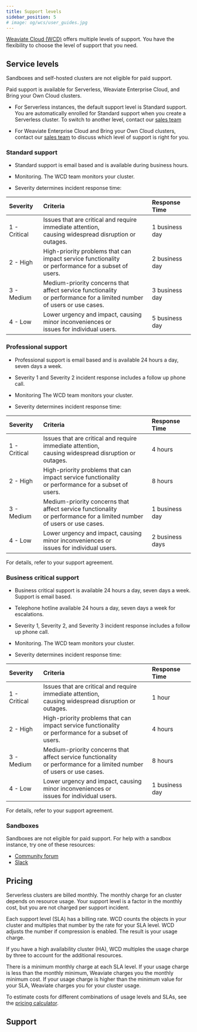 ```yaml
---
title: Support levels
sidebar_position: 5
# image: og/wcs/user_guides.jpg
---
```


[Weaviate Cloud (WCD)](https://console.weaviate.cloud/) offers multiple levels of support. You have the flexibility to choose the level of support that you need.

## Service levels

Sandboxes and self-hosted clusters are not eligible for paid support.

Paid support is available for Serverless, Weaviate Enterprise Cloud, and Bring your Own Cloud clusters.

- For Serverless instances, the default support level is Standard support. You are automatically enrolled for Standard support when you create a Serverless cluster. To switch to another level, contact our [sales team](https://weaviate.io/pricing#contact-sales)

- For Weaviate Enterprise Cloud and Bring your Own Cloud clusters, contact our [sales team](https://weaviate.io/pricing#contact-sales) to discuss which level of support is right for you.

### Standard support

- Standard support is email based and is available during business hours.

- Monitoring. The WCD team monitors your cluster.

- Severity determines incident response time:

| Severity | Criteria | Response Time |
| :- | :- | :- |
| 1 - Critical | Issues that are critical and require immediate attention,<br /> causing widespread disruption or outages. |  1 business day |
| 2 - High | High-priority problems that can impact service functionality<br /> or performance for a subset of users. | 2 business day |
| 3 - Medium | Medium-priority concerns that affect service functionality<br /> or performance for a limited number of users or use cases. | 3 business day |
| 4 - Low | Lower urgency and impact, causing minor inconveniences or<br /> issues for individual users. | 5 business day |

### Professional support

- Professional support is email based and is available 24 hours a day, seven days a week.

- Severity 1 and Severity 2 incident response includes a  follow up phone call.

- Monitoring The WCD team monitors your cluster.

- Severity determines incident response time:

| Severity | Criteria | Response Time |
| :- | :- | :- |
| 1 - Critical | Issues that are critical and require immediate attention,<br /> causing widespread disruption or outages. | 4 hours |
| 2 - High | High-priority problems that can impact service functionality<br /> or performance for a subset of users. | 8 hours |
| 3 - Medium | Medium-priority concerns that affect service functionality<br /> or performance for a limited number of users or use cases. | 1 business day |
| 4 - Low | Lower urgency and impact, causing minor inconveniences or<br /> issues for individual users. | 2 business days |

For details, refer to your support agreement.

### Business critical support

- Business critical support is available 24 hours a day, seven days a week. Support is email based.

- Telephone hotline available 24 hours a day, seven days a week for escalations.

- Severity 1, Severity 2, and Severity 3 incident response includes a follow up phone call.

- Monitoring. The WCD team monitors your cluster.

- Severity determines incident response time:

| Severity | Criteria | Response Time |
| :- | :- | :- |
| 1 - Critical | Issues that are critical and require immediate attention,<br /> causing widespread disruption or outages. | 1 hour |
| 2 - High | High-priority problems that can impact service functionality<br /> or performance for a subset of users. | 4 hours |
| 3 - Medium | Medium-priority concerns that affect service functionality<br /> or performance for a limited number of users or use cases. | 8 hours |
| 4 - Low | Lower urgency and impact, causing minor inconveniences or<br /> issues for individual users. | 1 business day |

For details, refer to your support agreement.

### Sandboxes

Sandboxes are not eligible for paid support. For help with a sandbox instance, try one of these resources:

- [Community forum](https://forum.weaviate.io)
- [Slack](https://weaviate.io/slack)

## Pricing

Serverless clusters are billed monthly. The monthly charge for an cluster depends on resource usage. Your support level is a factor in the monthly cost, but you are not charged per support incident.

Each support level (SLA) has a billing rate. WCD counts the objects in your cluster and multiples that number by the rate for your SLA level. WCD adjusts the number if compression is enabled. The result is your usage charge.

If you have a high availability cluster (HA), WCD multiples the usage charge by three to account for the additional resources.

There is a minimum monthly charge at each SLA level. If your usage charge is less than the monthly minimum, Weaviate charges you the monthly minimum cost. If your usage charge is higher than the minimum value for your SLA, Weaviate charges you for your cluster usage.

To estimate costs for different combinations of usage levels and SLAs, see the [pricing calculator](https://weaviate.io/services/serverless).

## Support


<SupportAndTrouble />


<CustomScriptLoader/>